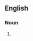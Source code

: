 {{also|abaliénations}}

==English==

===Noun===
{{head|en|noun plural form}}

# {{plural of|abalienation|lang=en}}